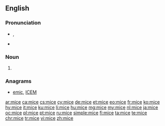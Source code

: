 ==English==

===Pronunciation===
* {{enPR|mīs}}, {{IPA|/maɪs/}}
* {{rhymes|aɪs|lang=en}}

===Noun===
{{head|en}}

# {{en-irregular plural of|mouse}}

===Anagrams===
* [[emic#English|emic]], [[ICEM#English|ICEM]]

[[ar:mice]]
[[ca:mice]]
[[cs:mice]]
[[cy:mice]]
[[de:mice]]
[[et:mice]]
[[eo:mice]]
[[fr:mice]]
[[ko:mice]]
[[hy:mice]]
[[it:mice]]
[[ku:mice]]
[[li:mice]]
[[hu:mice]]
[[mg:mice]]
[[my:mice]]
[[nl:mice]]
[[ja:mice]]
[[oc:mice]]
[[pl:mice]]
[[pt:mice]]
[[ru:mice]]
[[simple:mice]]
[[fi:mice]]
[[ta:mice]]
[[te:mice]]
[[chr:mice]]
[[tr:mice]]
[[vi:mice]]
[[zh:mice]]